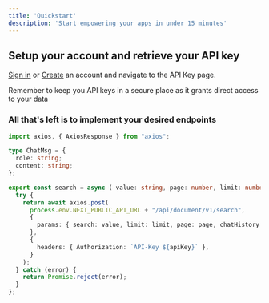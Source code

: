 ```yaml
---
title: 'Quickstart'
description: 'Start empowering your apps in under 15 minutes'
---
```


## Setup your account and retrieve your API key

[Sign in](https://aidb.belva.ai) or [Create](https://aidb.belva.ai/signup) an account and navigate to the API Key page.

<Warning>
  Remember to keep you API keys in a secure place as it grants direct access to your data
</Warning>

### All that's left is to implement your desired endpoints

```typescript
import axios, { AxiosResponse } from "axios";

type ChatMsg = {
  role: string;
  content: string;
};

export const search = async ( value: string, page: number, limit: number, apiKey: string, chatHistory: Array<ChatMsg> = [] ): Promise<AxiosResponse> => {
  try {
    return await axios.post(
      process.env.NEXT_PUBLIC_API_URL + "/api/document/v1/search",
      {
        params: { search: value, limit: limit, page: page, chatHistory: chatHistory }
      },
      {
        headers: { Authorization: `API-Key ${apiKey}` },
      }
    );
  } catch (error) {
    return Promise.reject(error);
  }
};
```
